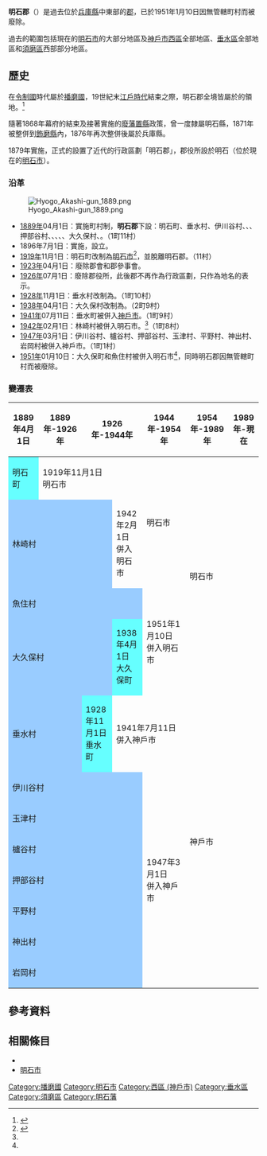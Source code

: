 {{日本郡 (廢除)
| 郡 = 明石郡
| 日文原名 = 明石郡
| 平假名 = あかしぐん
| 羅馬字拼音 = Akashi-gun
| 地圖 = 
| 廢除時間 = 1951年1月10日
| 廢除理由 = 無管轄町村
| 廢除時處置 = '''明石郡''' → [[明石市|明石市]]
| 現在郡 = 明石市
| 都道府縣 = 兵庫縣
| 編號 = 
| 町 = 1
| 村 = 1
| 經度 = 
| 緯度 = 
| 註記 = 
|}}
'''明石郡'''（{{jpn|j=明石郡|hg=あかしぐん|rm=Akashi gun|f=y}}）是過去位於[[兵庫縣|兵庫縣]]中東部的[[郡|郡]]，已於1951年1月10日因無管轄町村而被廢除。

過去的範圍包括現在的[[明石市|明石市]]的大部分地區及[[神戶市|神戶市]][[西區_(神戶市)|西區]]全部地區、[[垂水區|垂水區]]全部地區和[[須磨區|須磨區]]西部部分地區。

== 歷史 ==
在[[令制國|令制國]]時代屬於[[播磨國|播磨國]]，19世紀末[[江戶時代|江戶時代]]結束之際，明石郡全境皆屬於{{tsl|ja|明石藩}}的領地。<ref>{{Cite web| url=http://www.rekihaku.ac.jp/up-cgi/login.pl?p=param/kyud/db_param| title=舊高舊領取調帳資料庫檢索| publisher=[[國立歷史民俗博物館|國立歷史民俗博物館]]| language=ja| accessdate=2020-10-12| archive-date=2020-08-25| archive-url=https://web.archive.org/web/20200825042351/http://www.rekihaku.ac.jp/up-cgi/login.pl?p=param%2Fkyud%2Fdb_param| dead-url=yes}}</ref>

隨著1868年幕府的結束及接著實施的[[廢藩置縣|廢藩置縣]]政策，曾一度隸屬明石縣，1871年被整併到[[飾磨縣|飾磨縣]]內，1876年再次整併後屬於兵庫縣。

1879年實施{{tsl|ja|郡区町村編制法|郡區町村編制法}}，正式的設置了近代的行政區劃「明石郡」，郡役所設於明石（位於現在的[[明石市|明石市]]）。

=== 沿革 ===
[[File:Hyogo_Akashi-gun_1889.png|right]]

* [[1889年|1889年]]04月1日：實施町村制，'''明石郡'''下設：明石町、垂水村、伊川谷村、{{tsl|ja|玉津村 (兵庫県)|玉津村 (兵庫縣)|玉津村}}、{{tsl|ja|櫨谷村}}、押部谷村、{{tsl|ja|平野村 (兵庫県)|平野村 (兵庫縣)|平野村}}、{{tsl|ja|神出村}}、{{tsl|ja|岩岡村}}、{{tsl|ja|魚住村}}、大久保村、{{tsl|ja|林崎村}}。（1町11村）
* 1896年7月1日：實施{{tsl|ja|郡制}}，設立{{tsl|ja|郡参事会|郡參事會}}。
* [[1919年|1919年]]11月1日：明石町改制為[[明石市|明石市]]<ref name="Akashi">{{Cite web| url=http://www.city.akashi.lg.jp/seisaku/kouhou_ka/shise/gaiyo/aramashi/ayumi.html| title=市的步伐| publisher=明石市政府| accessdate=2016-12-19| language=ja| archive-date=2016-10-11| archive-url=https://web.archive.org/web/20161011053357/http://www.city.akashi.lg.jp/seisaku/kouhou_ka/shise/gaiyo/aramashi/ayumi.html| dead-url=no}}</ref>，並脫離明石郡。（11村）
* [[1923年|1923年]]04月1日：廢除郡會和郡參事會。
* [[1926年|1926年]]07月1日：廢除郡役所，此後郡不再作為行政區劃，只作為地名的表示。
* [[1928年|1928年]]11月1日：垂水村改制為{{tsl|ja|垂水町}}。（1町10村）
* [[1938年|1938年]]04月1日：大久保村改制為{{tsl|ja|大久保町 (兵庫県)|大久保町 (兵庫縣)|大久保町}}。（2町9村）
* [[1941年|1941年]]07月11日：垂水町被併入[[神戶市|神戶市]]。（1町9村）
* [[1942年|1942年]]02月1日：林崎村被併入明石市。<ref name="Akashi"/>（1町8村）
* [[1947年|1947年]]03月1日：伊川谷村、櫨谷村、押部谷村、玉津村、平野村、神出村、岩岡村被併入神戶市。（1町1村）
* [[1951年|1951年]]01月10日：大久保町和魚住村被併入明石市<ref name="Akashi"/>，同時明石郡因無管轄町村而被廢除。

=== 變遷表 ===
{| class="wikitable" style="font-size:x-small"
! 1889年4月1日
! 1889年-1926年
! colspan=2 | 1926年-1944年
! 1944年-1954年
! 1954年-1989年
! 1989年-現在
! 現在
|-
| style="background-color:#6ff;" | 明石町
| colspan=3 | 1919年11月1日<br />明石市
| rowspan=2 | 明石市
| rowspan=4 colspan=3 | 明石市
|-
| colspan=3 style="background-color:#9cf;" | 林崎村
| 1942年2月1日<br />併入明石市
|-
| colspan=4 style="background-color:#9cf;" | 魚住村
| rowspan=2 | 1951年1月10日<br />併入明石市
|-
| colspan=3 style="background-color:#9cf;" | 大久保村
| style="background-color:#6ff;" | 1938年4月1日<br />大久保町
|-
| colspan=2 style="background-color:#9cf;" | 垂水村
| style="background-color:#6ff;" | 1928年11月1日<br />垂水町
| colspan=2 | 1941年7月11日<br />併入神戶市
| rowspan=8 colspan=3 | 神戶市
|-
| colspan=4 style="background-color:#9cf;" | 伊川谷村
| rowspan=7 | 1947年3月1日<br />併入神戶市
|-
| colspan=4 style="background-color:#9cf;" | 玉津村
|-
| colspan=4 style="background-color:#9cf;" | 櫨谷村
|-
| colspan=4 style="background-color:#9cf;" | 押部谷村
|-
| colspan=4 style="background-color:#9cf;" | 平野村
|-
| colspan=4 style="background-color:#9cf;" | 神出村
|-
| colspan=4 style="background-color:#9cf;" | 岩岡村
|}

== 參考資料 ==
{{reflist}}

== 相關條目 ==
* {{tsl|ja|明石藩}}
* [[明石市|明石市]]

{{播磨國的郡}}

[[Category:播磨國|Category:播磨國]]
[[Category:明石市|Category:明石市]]
[[Category:西區_(神戶市)|Category:西區 (神戶市)]]
[[Category:垂水區|Category:垂水區]]
[[Category:須磨區|Category:須磨區]]
[[Category:明石藩|Category:明石藩]]